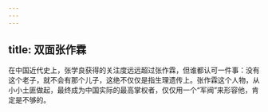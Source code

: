 ```yaml
---
---
---
```

title: 双面张作霖
---




在中国近代史上，张学良获得的关注度远远超过张作霖，但谁都认可一件事：没有这个老子，就不会有那个儿子，这绝不仅仅是指生理遗传上。张作霖这个人物，从小小土匪做起，最终成为中国实际的最高掌权者，仅仅用一个“军阀”来形容他，肯定是不够的。